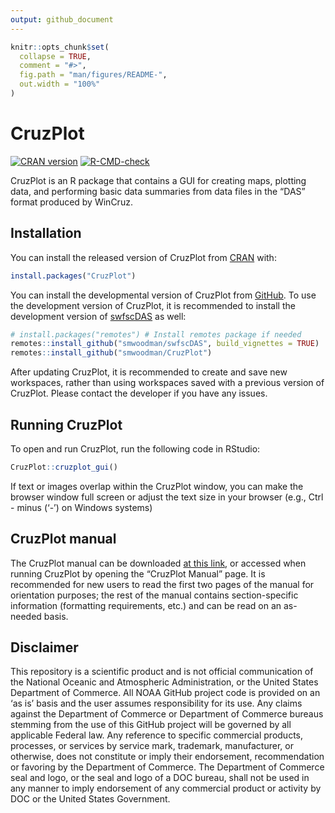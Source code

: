 ```yaml
---
output: github_document
---
```


<!-- README.md is generated from README.Rmd. Please edit that file -->

```r
knitr::opts_chunk$set(
  collapse = TRUE,
  comment = "#>",
  fig.path = "man/figures/README-",
  out.width = "100%"
)
```

# CruzPlot

<!-- badges: start -->
[![CRAN version](http://www.r-pkg.org/badges/version/CruzPlot)](https://cran.r-project.org/package=CruzPlot)
[![R-CMD-check](https://github.com/smwoodman/CruzPlot/workflows/R-CMD-check/badge.svg)](https://github.com/smwoodman/CruzPlot/actions)
<!-- [![Travis build status](https://travis-ci.com/smwoodman/CruzPlot.svg?branch=master)](https://travis-ci.com/smwoodman/CruzPlot) -->
<!-- [![AppVeyor build status](https://ci.appveyor.com/api/projects/status/github/smwoodman/CruzPlot?branch=master&svg=true)](https://ci.appveyor.com/project/smwoodman/CruzPlot) -->
<!-- badges: end -->

CruzPlot is an R package that contains a GUI for creating maps, plotting data, and performing basic data summaries from data files in the "DAS" format produced by WinCruz.

## Installation

You can install the released version of CruzPlot from [CRAN](https://CRAN.R-project.org) with:

```r
install.packages("CruzPlot")
```

You can install the developmental version of CruzPlot from [GitHub](https://github.com/). To use the development version of CruzPlot, it is recommended to install the development version of [swfscDAS](https://smwoodman.github.io/swfscDAS/index.html) as well:

```r
# install.packages("remotes") # Install remotes package if needed
remotes::install_github("smwoodman/swfscDAS", build_vignettes = TRUE)
remotes::install_github("smwoodman/CruzPlot")
```

After updating CruzPlot, it is recommended to create and save new workspaces, rather than using workspaces saved with a previous version of CruzPlot.  Please contact the developer if you have any issues.

## Running CruzPlot

To open and run CruzPlot, run the following code in RStudio:

```r
CruzPlot::cruzplot_gui()
```

If text or images overlap within the CruzPlot window, you can make the browser window full screen or adjust the text size in your browser (e.g., Ctrl - minus ('-') on Windows systems)

## CruzPlot manual

The CruzPlot manual can be downloaded [at this link](https://github.com/smwoodman/CruzPlot/blob/master/inst/shiny/www/CruzPlot_Manual_app.pdf), or accessed when running CruzPlot by opening the "CruzPlot Manual" page. It is recommended for new users to read the first two pages of the manual for orientation purposes; the rest of the manual contains section-specific information (formatting requirements, etc.) and can be read on an as-needed basis.

## Disclaimer

This repository is a scientific product and is not official communication of the National Oceanic and Atmospheric Administration, or the United States Department of Commerce. All NOAA GitHub project code is provided on an 'as is' basis and the user assumes responsibility for its use. Any claims against the Department of Commerce or Department of Commerce bureaus stemming from the use of this GitHub project will be governed by all applicable Federal law. Any reference to specific commercial products, processes, or services by service mark, trademark, manufacturer, or otherwise, does not constitute or imply their endorsement, recommendation or favoring by the Department of Commerce. The Department of Commerce seal and logo, or the seal and logo of a DOC bureau, shall not be used in any manner to imply endorsement of any commercial product or activity by DOC or the United States Government.
